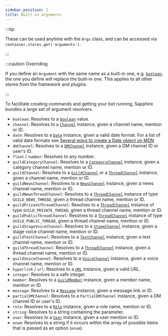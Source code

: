 ```yaml
---
sidebar_position: 1
title: Built-in arguments
---
```


:::tip

These can be used anytime with the `Args` class, and can be accessed via `container.stores.get('arguments')`.

:::

:::caution Overriding

If you define an `Argument` with the same name as a built-in one, e.g. [`boolean`][boolean], the one you define will
replace the built-in one. This applies to all other stores from the framework and plugins.

:::

To facilitate creating commands and getting your bot running, Sapphire bundles a large set of argument resolvers.

- `boolean`: Resolves to a [`boolean`][boolean] value.
- `channel`: Resolves to a [`Channel`][channel] instance, given a channel name, mention or ID.
- `date`: Resolves to a [`Date`][date] instance, given a valid date format. For a list of valid date formats see
  [Several ways to create a Date object on MDN][mdn-date]
- `dmChannel`: Resolves to a [`DMChannel`][dmchannel] instance, given a DM channel ID or user's ID.
- `float` / `number`: Resolves to any number.
- `guildCategoryChannel`: Resolves to a [`CategoryChannel`][categorychannel] instance, given a category channel name,
  mention or ID.
- `guildChannel`: Resolves to a [`GuildChannel`][guildchannel] or a [`ThreadChannel`][threadchannel] instance, given a
  channel name, mention or ID.
- `guildNewsChannel`: Resolves to a [`NewsChannel`][newschannel] instance, given a news channel name, mention or ID.
- `guildNewsThreadChannel`: Resolves to a [`ThreadChannel`][threadchannel] instance of type `GUILD_NEWS_THREAD`, given a
  thread channel name, mention or ID.
- `guildPrivateThreadChannel`: Resolves to a [`ThreadChannel`][threadchannel] instance of type `GUILD_PRIVATE_THREAD`,
  given a thread channel name, mention or ID.
- `guildPublicThreadChannel`: Resolves to a [`ThreadChannel`][threadchannel] instance of type `GUILD_PUBLIC_THREAD`,
  given a thread channel name, mention or ID.
- `guildStageVoiceChannel`: Resolves to a [`StageChannel`][stagechannel] instance, given a stage voice channel name,
  mention or ID.
- `guildTextChannel`: Resolves to a [`TextChannel`][textchannel] instance, given a text channel name, mention or ID.
- `guildThreadChannel`: Resolves to a [`ThreadChannel`][threadchannel] instance, given a thread channel name, mention or
  ID.
- `guildVoiceChannel`: Resolves to a [`VoiceChannel`][voicechannel] instance, given a voice channel name, mention or ID.
- `hyperlink` / `url`: Resolves to a [`URL`][url] instance, given a valid URL.
- `integer`: Resolves to a safe integer.
- `member`: Resolves to a [`GuildMember`][guildmember] instance, given a member name, mention or ID.
- `message`: Resolves to a [`Message`][message] instance, given a message link or ID.
- `partialDMChannel`: Resolves to a `PartialDMChannel` instance, given a DM channel ID or user's ID.
- `role`: Resolves to a [`Role`][role] instance, given a role name, mention or ID.
- `string`: Resolves to a string containing the parameter.
- `user`: Resolves to a [`User`][user] instance, given a user mention or ID.
- `enum`: Resolves to a string if it occurs within the array of possible items that is passed as an option (`enum`).

[boolean]: https://developer.mozilla.org/en-US/docs/Web/JavaScript/Reference/Global_Objects/Boolean
[categorychannel]: https://discord.js.org/#/docs/main/stable/class/CategoryChannel
[channel]: https://discord.js.org/#/docs/main/stable/class/Channel
[date]: https://developer.mozilla.org/en-US/docs/Web/JavaScript/Reference/Global_Objects/Date
[dmchannel]: https://discord.js.org/#/docs/main/stable/class/DMChannel
[guildchannel]: https://discord.js.org/#/docs/main/stable/class/GuildChannel
[guildmember]: https://discord.js.org/#/docs/main/stable/class/GuildMember
[message]: https://discord.js.org/#/docs/main/stable/class/Message
[newschannel]: https://discord.js.org/#/docs/main/stable/class/NewsChannel
[role]: https://discord.js.org/#/docs/main/stable/class/Role
[stagechannel]: https://discord.js.org/#/docs/main/stable/class/StageChannel
[textchannel]: https://discord.js.org/#/docs/main/stable/class/TextChannel
[threadchannel]: https://discord.js.org/#/docs/main/stable/class/ThreadChannel
[url]: https://nodejs.org/api/url.html
[user]: https://discord.js.org/#/docs/main/stable/class/User
[voicechannel]: https://discord.js.org/#/docs/main/stable/class/VoiceChannel
[mdn-date]:
  https://developer.mozilla.org/en-US/docs/Web/JavaScript/Reference/Global_Objects/Date#several_ways_to_create_a_date_object
[array]: https://developer.mozilla.org/en-US/docs/Web/JavaScript/Reference/Global_Objects/Array
